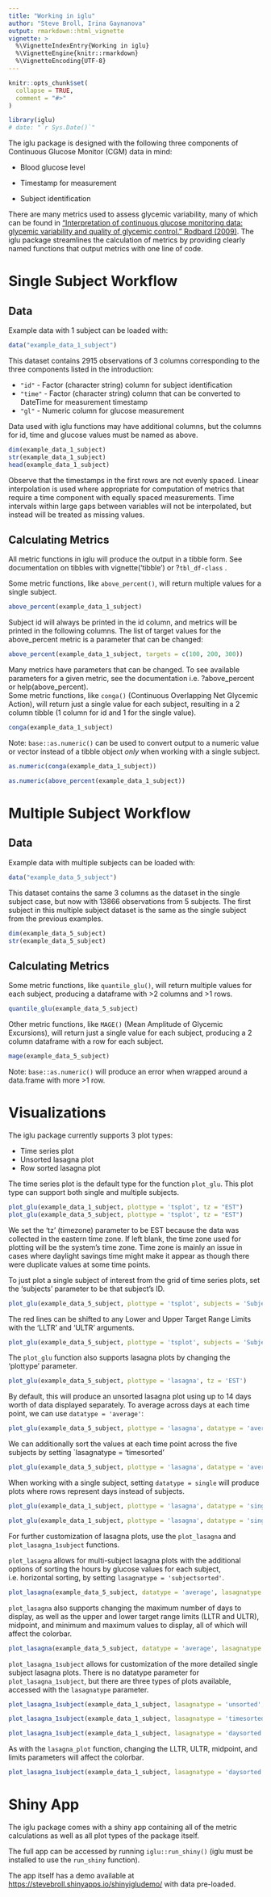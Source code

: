 ```yaml
---
title: "Working in iglu"
author: "Steve Broll, Irina Gaynanova"
output: rmarkdown::html_vignette
vignette: >
  %\VignetteIndexEntry{Working in iglu}
  %\VignetteEngine{knitr::rmarkdown}
  %\VignetteEncoding{UTF-8}
---
```


```r
knitr::opts_chunk$set(
  collapse = TRUE,
  comment = "#>"
)

library(iglu)
# date: "`r Sys.Date()`"
```

The iglu package is designed with the following three components of Continuous Glucose Monitor (CGM) data in mind:

* Blood glucose level

* Timestamp for measurement

* Subject identification

There are many metrics used to assess glycemic variability, many of which can be found in ["Interpretation of continuous glucose monitoring data: glycemic variability and quality of glycemic control." Rodbard (2009)](https://www.ncbi.nlm.nih.gov/pubmed/19469679). The iglu package streamlines the calculation of metrics by providing clearly named functions that output metrics with one line of code. 

# Single Subject Workflow
## Data

Example data with 1 subject can be loaded with:

```r
data("example_data_1_subject")
```
  
This dataset contains 2915 observations of 3 columns corresponding to the three components listed in the introduction:

* `"id"` - Factor (character string) column for subject identification
* `"time"` - Factor (character string) column that can be converted to DateTime for measurement timestamp
* `"gl"` - Numeric column for glucose measurement

Data used with iglu functions may have additional columns, but the columns for id, time and glucose values must be named as above.

```r
dim(example_data_1_subject)
str(example_data_1_subject)
head(example_data_1_subject)
```

Observe that the timestamps in the first rows are not evenly spaced. Linear interpolation is used where appropriate for computation of metrics that require a time component with equally spaced measurements. Time intervals within large gaps between variables will not be interpolated, but instead will be treated as missing values. 

## Calculating Metrics

All metric functions in iglu will produce the output in a tibble form. See documentation on tibbles with vignette('tibble') or ?`tbl_df-class` .

Some metric functions, like `above_percent()`, will return multiple values for a single subject. 

```r
above_percent(example_data_1_subject)
```

Subject id will always be printed in the id column, and metrics will be printed in the following columns. The list of target values for the above_percent metric is a parameter that can be changed:

```r
above_percent(example_data_1_subject, targets = c(100, 200, 300))
```

Many metrics have parameters that can be changed. To see available parameters for a given metric, see the documentation i.e. ?above_percent or help(above_percent).  
Some metric functions, like `conga()` (Continuous Overlapping Net Glycemic Action), will return just a single value for each subject,
resulting in a 2 column tibble (1 column for id and 1 for the single value).

```r
conga(example_data_1_subject)
```

Note: `base::as.numeric()` can be used to convert output to a numeric value or vector instead of a tibble object *only* when working with a single subject.

```r
as.numeric(conga(example_data_1_subject))

as.numeric(above_percent(example_data_1_subject))
```

# Multiple Subject Workflow

## Data

Example data with multiple subjects can be loaded with:

```r
data("example_data_5_subject")
```
  
This dataset contains the same 3 columns as the dataset in the single subject case, but now with 13866 observations from 5 subjects. The first subject in this multiple subject dataset is the same as the single subject from the previous examples.

```r
dim(example_data_5_subject)
str(example_data_5_subject)
```

## Calculating Metrics

Some metric functions, like `quantile_glu()`, will return multiple values for each subject, producing a dataframe with >2 columns and >1 rows. 

```r
quantile_glu(example_data_5_subject)
```

Other metric functions, like `MAGE()` (Mean Amplitude of Glycemic Excursions), will return just a single value for each subject, producing a 2 column dataframe with a row for each subject.

```r
mage(example_data_5_subject)
```

Note: `base::as.numeric()` will produce an error when wrapped around a data.frame with more >1 row.

# Visualizations

The iglu package currently supports 3 plot types:

* Time series plot
* Unsorted lasagna plot
* Row sorted lasagna plot

The time series plot is the default type for the function `plot_glu`. This plot type can support both single and multiple subjects.

```r
plot_glu(example_data_1_subject, plottype = 'tsplot', tz = "EST")
plot_glu(example_data_5_subject, plottype = 'tsplot', tz = "EST")
```

We set the 'tz' (timezone) parameter to be EST because the data was collected in the eastern time zone. If left blank, the time zone used for plotting will be the system's time zone. Time zone is mainly an issue in cases where daylight savings time might make it appear as though there were duplicate values at some time points.

To just plot a single subject of interest from the grid of time series plots, set the 'subjects' parameter to be that subject's ID.

```r
plot_glu(example_data_5_subject, plottype = 'tsplot', subjects = 'Subject 3', tz = "EST")
```

The red lines can be shifted to any Lower and Upper Target Range Limits with the 'LLTR' and 'ULTR' arguments.

```r
plot_glu(example_data_5_subject, plottype = 'tsplot', subjects = 'Subject 3', LLTR = 80, ULTR = 150, tz = "EST")
```

The `plot_glu` function also supports lasagna plots by changing the 'plottype' parameter.

```r
plot_glu(example_data_5_subject, plottype = 'lasagna', tz = 'EST')
```

By default, this will produce an unsorted lasagna plot using up to 14 days worth of data displayed separately. To average across days at each time point, we can use `datatype = 'average'`:

```r
plot_glu(example_data_5_subject, plottype = 'lasagna', datatype = 'average', tz = 'EST')
```

We can additionally sort the values at each time point across the five subjects by setting `lasagnatype = 'timesorted'

```r
plot_glu(example_data_5_subject, plottype = 'lasagna', datatype = 'average', lasagnatype = 'timesorted', tz = 'EST')
```

When working with a single subject, setting `datatype = single` will produce plots where rows represent days instead of subjects.

```r
plot_glu(example_data_1_subject, plottype = 'lasagna', datatype = 'single', lasagnatype = 'unsorted', tz = 'EST')
```

```r
plot_glu(example_data_1_subject, plottype = 'lasagna', datatype = 'single', lasagnatype = 'timesorted', tz = 'EST')

```

For further customization of lasagna plots, use the `plot_lasagna` and `plot_lasagna_1subject` functions. 

`plot_lasagna` allows for multi-subject lasagna plots with the additional options of sorting the hours by glucose values for each subject, i.e. horizontal sorting, by setting
`lasagnatype = 'subjectsorted'`.

```r
plot_lasagna(example_data_5_subject, datatype = 'average', lasagnatype = 'subjectsorted', tz = 'EST')
```

`plot_lasagna` also supports changing the maximum number of days to display, as well as the upper and lower target range limits (LLTR and ULTR), midpoint, and minimum and maximum values to display, all of which will affect the colorbar.

```r
plot_lasagna(example_data_5_subject, datatype = 'average', lasagnatype = 'subjectsorted', LLTR = 100, ULTR = 180, midpoint = 150, limits = c(80, 500), tz = 'EST')
```

`plot_lasagna_1subject` allows for customization of the more detailed single subject lasagna plots. There is no datatype parameter for `plot_lasagna_1subject`, but there are three types of plots available, accessed with the `lasagnatype` parameter.

```r
plot_lasagna_1subject(example_data_1_subject, lasagnatype = 'unsorted', tz = 'EST')
```

```r
plot_lasagna_1subject(example_data_1_subject, lasagnatype = 'timesorted', tz = 'EST')
```

```r
plot_lasagna_1subject(example_data_1_subject, lasagnatype = 'daysorted', tz = 'EST')
```

As with the `lasagna_plot` function, changing the LLTR, ULTR, midpoint, and limits parameters will affect the colorbar.

```r
plot_lasagna_1subject(example_data_1_subject, lasagnatype = 'daysorted', midpoint = 150, limits = c(80,500), tz = 'EST')
```

# Shiny App

The iglu package comes with a shiny app containing all of the metric calculations as well as all plot types of the package itself.
  
The full app can be accessed by running `iglu::run_shiny()` (iglu must be installed to use the `run_shiny` function).
  
The app itself has a demo available at [https://stevebroll.shinyapps.io/shinyigludemo/](https://stevebroll.shinyapps.io/shinyigludemo/) with data pre-loaded.
